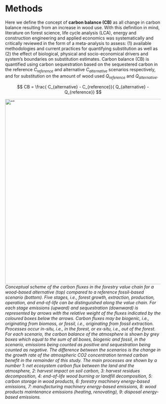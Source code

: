 # Methods
Here we define the concept of **carbon balance (CB)** as all change in carbon balance resulting from an increase in wood use. With this definition in mind, literature on forest science, life cycle analysis (LCA), energy and construction engineering and applied economics was systematically and critically reviewed in the form of a meta-analysis to assess: (1) available methodologies and current practices for quantifying substitution as well as (2) the effect of biological, physical and socio-economical drivers and system’s boundaries on substitution estimates.
Carbon balance (CB) is quantified using  carbon sequestration based on the sequestered carbon in the reference $C_{reference}$ and alternative $C_{alternative}$ scenarios respectively, and for substitution on the amount of wood used $Q_{reference}$ and $Q_{alternative}$.

$$ 
CB = \frac{ C_{alternative} - C_{reference}}{ Q_{alternative} - Q_{reference}} 
$$

<img src="substitutionConcept.png" alt= “” width="975" height="600" title="Substitution concept">
<em> Conceptual scheme of the carbon fluxes in the forestry value chain for a wood-based alternative (top) compared to a reference fossil-based scenario (bottom). Five stages, i.e., forest growth, extraction, production, operation, and end-of-life can be distinguished along the value chain. For each stage emissions (upward) and sequestration (downward) is represented by arrows with the relative weight of the fluxes indicated by the coloured boxes below the arrows. Carbon fluxes may be biogenic, i.e., originating from biomass, or fossil, i.e., originating from fossil extraction. Processes occur in-situ, i.e., in the forest, or ex-situ, i.e., out of the forest. For each scenario, the carbon balance of the atmosphere is shown by grey boxes which equal to the sum of all boxes, biogenic and fossil, in the scenario, emissions being counted as positive and sequestration being counted as negative. The difference between the scenarios is the change in the growth rate of the atmospheric CO2 concentration termed carbon benefit in the remainder of this study. The main processes are shown by a number 1: net ecosystem carbon flux between the land and the atmosphere, 2: harvest impact on soil carbon, 3: harvest residues decomposition, 4: end-of-life wood burning or landfill decomposition, 5: carbon storage in wood products, 6: forestry machinery energy-based emissions, 7: manufacturing machinery energy-based emissions, 8: wood products maintenance emissions (heating, renovating), 9: disposal energy-based emissions. </em>




